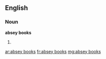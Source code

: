 ==English==

===Noun===
'''absey books'''

# {{plural of|absey book}}

[[ar:absey books]]
[[fr:absey books]]
[[mg:absey books]]